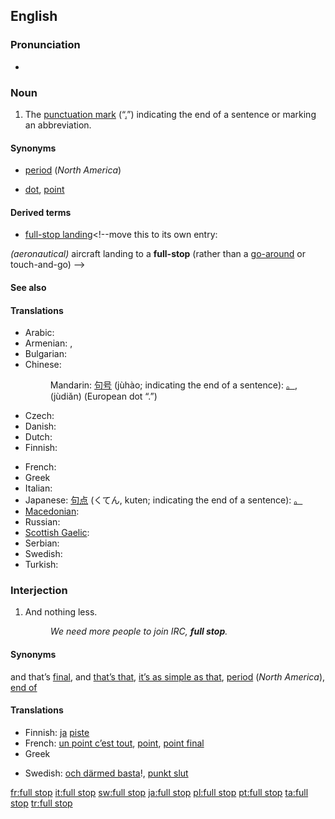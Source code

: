 ==English==

===Pronunciation===
* {{a|RP}} {{IPA|/fʊl stɒp/}}

===Noun===
{{en-noun|sg=[[full]] [[stop]]}}

# {{British|Australia|South Africa}} The [[punctuation mark]] (“[[Appendix:Unsupported_titles#.|.]]”) indicating the end of a sentence or marking an abbreviation.

====Synonyms====
* {{italbrac|indicating end of sentence}} [[period]] (''North America'')
* {{italbrac|marking an abbreviation}} [[dot]], [[point]]

====Derived terms====
* [[full-stop landing]]<!--move this to its own entry:
''(aeronautical)'' aircraft landing to a '''full-stop''' (rather than a [[go-around]] or touch-and-go)
-->

====See also====
{{punctuation }}

====Translations====
{{trans-top|The punctuation mark “.”}}
* Arabic: {{t|ar|نقطة|f|tr=nuqTa|sc=Arab}}
* Armenian: {{qualifier|indicating end of sentence}} {{t|hy|վերջակետ|tr=verǰaket|sc=Armn}},  {{qualifier|marking an abbreviation}} {{t|hy|կետ|tr=ket|sc=Armn}}
* Bulgarian: {{t+|bg|точка|f|sc=Cyrl}}
* Chinese:
*: Mandarin: [[句号]] (jùhào; indicating the end of a sentence): [[。]], {{zh-ts|句點|句点}} (jùdiǎn) (European dot “.”)
* Czech: {{t-|cs|tečka|f}}
* Danish: {{t+|da|punktum|n}}
* Dutch: {{t+|nl|punt}}
* Finnish: {{t+|fi|piste}}
{{trans-mid}}
* French: {{t+|fr|point|m}}
* Greek {{t|el|τελεία|f}}
* Italian: {{t+|it|punto|m}}
* Japanese: [[句点]] (くてん, kuten; indicating the end of a sentence): [[。]]
* [[Macedonian]]: {{t-|mk|точка|f|tr=tóčka|sc=Cyrl|xs=Macedonian}}
* Russian: {{t+|ru|точка|f|tr=tóčka|sc=Cyrl}}
* [[Scottish Gaelic]]: {{t-|gd|stad-phuing|f|xs=Scottish Gaelic}}
* Serbian: {{t-|sr|tačka|f}}
* Swedish: {{t+|sv|punkt|c}}
* Turkish: {{t+|tr|nokta}}
{{trans-bottom}}

===Interjection===
{{en-intj|pos=[[full]] [[stop]]}}

# {{context|British|Australia}} And nothing less.
#: ''We need more people to join IRC, '''full stop'''.''

====Synonyms====
{{sense|and nothing less}} and that’s [[final]], and [[that's that|that’s that]], [[it's as simple as that|it’s as simple as that]], [[period]] (''North America''), [[end of]]

====Translations====
{{trans-top|And nothing less}}
* Finnish: [[ja#Finnish|ja]] [[piste#Finnish|piste]]
* French: [[un point c'est tout|un point c’est tout]], [[point]], [[point final]]
* Greek {{t|el|τελεία και παύλα}}
{{trans-mid}}
* Swedish: [[och därmed basta]]!, [[punkt slut]]
{{trans-bottom}}

[[fr:full stop]]
[[it:full stop]]
[[sw:full stop]]
[[ja:full stop]]
[[pl:full stop]]
[[pt:full stop]]
[[ta:full stop]]
[[tr:full stop]]